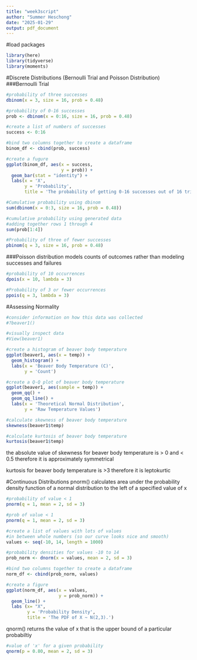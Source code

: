 ```yaml
---
title: "week3script"
author: "Summer Heschong"
date: "2025-01-29"
output: pdf_document
---
```

#load packages
```r
library(here)
library(tidyverse)
library(moments)

```

#Discrete Distributions (Bernoulli Trial and Poisson Distribution)
###Bernoulli Trial
```r
#probability of three successes 
dbinom(x = 3, size = 16, prob = 0.48)

#probability of 0-16 successes
prob <- dbinom(x = 0:16, size = 16, prob = 0.48)

#create a list of numbers of successes
success <- 0:16

#bind two columns together to create a dataframe
binom_df <- cbind(prob, success)

#create a fugure
ggplot(binom_df, aes(x = success,
                     y = prob)) +
  geom_bar(stat = "identity") +
  labs(x = 'X', 
       y = 'Probability',
       title = 'The probability of getting 0-16 successes out of 16 trials.')

```

```r
#Cumulative probability using dbinom
sum(dbinom(x = 0:3, size = 16, prob = 0.48))

#cumulative probability using generated data
#adding together rows 1 through 4
sum(prob[1:4])

```

```r
#Probability of three of fewer successes
pbinom(q = 3, size = 16, prob = 0.48)

```
###Poisson distribution models counts of outcomes rather than modeling successes and failures
```r
#probability of 10 occurrences 
dpois(x = 10, lambda = 3)

#Probability of 3 or fewer occurrences
ppois(q = 3, lambda = 3)

```

#Assessing Normality
```r
#consider information on how this data was collected
#?beaver1()

#visually inspect data
#View(beaver1)

#create a histogram of beaver body temperature
ggplot(beaver1, aes(x = temp)) + 
  geom_histogram() +
  labs(x = 'Beaver Body Temperature (C)',
       y = 'Count')

#create a Q-Q plot of beaver body temperature
ggplot(beaver1, aes(sample = temp)) +
  geom_qq() +
  geom_qq_line() +
  labs(x = 'Theoretical Normal Distribution',
       y = 'Raw Temperature Values')
```

```r
#calculate skewness of beaver body temperature
skewness(beaver1$temp)

#calculate kurtosis of beaver body temperature 
kurtosis(beaver1$temp)
```
the absolute value of skewness for beaver body temperature is > 0 and < 0.5 therefore it is approximately symmetrical

kurtosis for beaver body temperature is >3 therefore it is leptokurtic

#Continuous Distributions
pnorm() calculates area under the probability density function of a normal distribution to the left of a specified value of x
```r
#probability of value < 1
pnorm(q = 1, mean = 2, sd = 3)

```
```r
#prob of value < 1
pnorm(q = 1, mean = 2, sd = 3)

#create a list of values with lots of values
#in between whole numbers (so our curve looks nice and smooth)
values <- seq(-10, 14, length = 1000)

#probability densities for values -10 to 14
prob_norm <- dnorm(x = values, mean = 2, sd = 3)

#bind two columns together to create a dataframe
norm_df <- cbind(prob_norm, values)

#create a figure
ggplot(norm_df, aes(x = values,
                    y = prob_norm)) +
  geom_line() +
  labs (x= "X",
        y = 'Probability Density',
        title = 'The PDF of X ~ N(2,3).')
```
qnorm() returns the value of x that is the upper bound of a particular probabiltiy

```r
#value of 'x' for a given probability
qnorm(p = 0.80, mean = 2, sd = 3)

```


